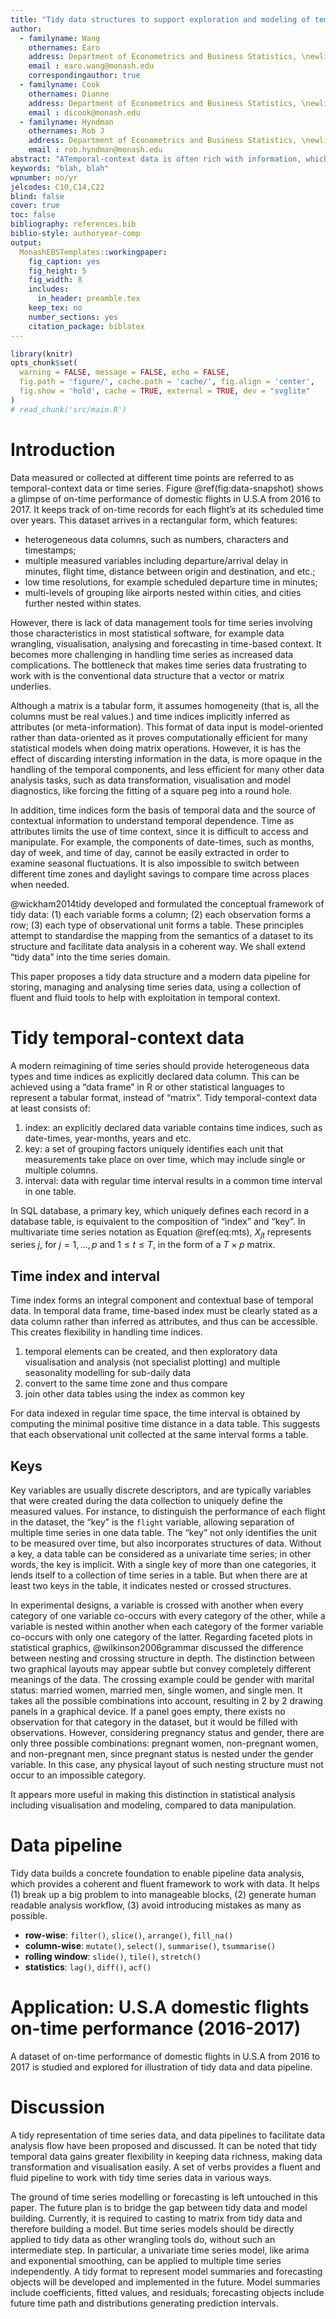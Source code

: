 ```yaml
---
title: "Tidy data structures to support exploration and modeling of temporal-context data"
author:
  - familyname: Wang
    othernames: Earo
    address: Department of Econometrics and Business Statistics, \newline Monash University, VIC 3800 \newline Australia.
    email : earo.wang@monash.edu
    correspondingauthor: true
  - familyname: Cook
    othernames: Dianne
    address: Department of Econometrics and Business Statistics, \newline Monash University, VIC 3800 \newline Australia.
    email : dicook@monash.edu
  - familyname: Hyndman
    othernames: Rob J
    address: Department of Econometrics and Business Statistics, \newline Monash University, VIC 3800 \newline Australia.
    email : rob.hyndman@monash.edu
abstract: "ATemporal-context data is often rich with information, which is not supported by current time series model objects. The data may have heterogeneous variable types, implicit missings, multiple levels of of temporal structure, many different grouping variables.  The conventional matrix structure that underlies time series models requires numerical variables, and implicit times, which have the effect of discarding some elements of the rich data available. This work addresses the broader issues of better data structures and modern data pipelines for analysing and visualising temporal-context data. We extend the tidy data concept to temporal data, and note that the 'molten' data structure is flexible enough to handle heterogeneity, low time resolutions, and implicit missing values. There are two supporting components required to turn  'molten' data into a valid temporal data: (1) an explicitly declared index variable containing time-stamps; and (2) a unique identifier the multiple groups of measurements, which is referred to as a 'key'. A syntactical approach is introduced to describe nested or crossed data structures, which employ the 'key'. The tidy data structure also supports thinking of operations on the data as part of a data pipeline, which facilitates the workflow for analysis of temporal data. A case study is included to illustrate the tidy structure, the data pipeline ideas and usage. A new representation of tidy temporal data along with the supporting methods has been implemented in the R package **tsibble**."
keywords: "blah, blah"
wpnumber: no/yr
jelcodes: C10,C14,C22
blind: false
cover: true
toc: false
bibliography: references.bib
biblio-style: authoryear-comp
output:
  MonashEBSTemplates::workingpaper:
    fig_caption: yes
    fig_height: 5
    fig_width: 8
    includes:
      in_header: preamble.tex
    keep_tex: no
    number_sections: yes
    citation_package: biblatex
---
```


```r
library(knitr)
opts_chunk$set(
  warning = FALSE, message = FALSE, echo = FALSE,
  fig.path = 'figure/', cache.path = 'cache/', fig.align = 'center', 
  fig.show = 'hold', cache = TRUE, external = TRUE, dev = "svglite"
)
# read_chunk('src/main.R')
```

# Introduction

Data measured or collected at different time points are referred to as temporal-context data or time series. Figure \@ref(fig:data-snapshot) shows a glimpse of on-time performance of domestic flights in U.S.A from 2016 to 2017. It keeps track of on-time records for each flight's at its scheduled time over years. This dataset arrives in a rectangular form, which features:

* heterogeneous data columns, such as numbers, characters and timestamps;
* multiple measured variables including departure/arrival delay in minutes, flight time, distance between origin and destination, and etc.;
* low time resolutions, for example scheduled departure time in minutes;
* multi-levels of grouping like airports nested within cities, and cities further nested within states.

However, there is lack of data management tools for time series involving those characteristics in most statistical software, for example data wrangling, visualisation, analysing and forecasting in time-based context. It becomes more challenging in handling time series as increased data complications. The bottleneck that makes time series data frustrating to work with is the conventional data structure that a vector or matrix underlies.

Although a matrix is a tabular form, it assumes homogeneity (that is, all the columns must be real values.) and time indices implicitly inferred as attributes (or meta-information). This format of data input is model-oriented rather than data-oriented as it proves computationally efficient for many statistical models when doing matrix operations. However, it is has the effect of discarding intersting information in the data, is more opaque in the handling of the temporal components, and less efficient for many other data analysis tasks, such as data transformation, visualisation and model diagnostics, like forcing the fitting of a square peg into a round hole.

In addition, time indices form the basis of temporal data and the source of contextual information to understand temporal dependence. Time as attributes limits the use of time context, since it is difficult to access and manipulate. For example, the components of date-times, such as months, day of week, and time of day, cannot be easily extracted in order to examine seasonal fluctuations. It is also impossible to switch between different time zones and daylight savings to compare time across places when needed.

@wickham2014tidy developed and formulated the conceptual framework of tidy data: (1) each variable forms a column; (2) each observation forms a row; (3) each type of observational unit forms a table. These principles attempt to standardise the mapping from the semantics of a dataset to its structure and facilitate data analysis in a coherent way. We shall extend "tidy data" into the time series domain.

This paper proposes a tidy data structure and a modern data pipeline for storing, managing and analysing time series data, using a collection of fluent and fluid tools to help with exploitation in temporal context.

# Tidy temporal-context data

A modern reimagining of time series should provide heterogeneous data types and time indices as explicitly declared data column. This can be achieved using a "data frame" in R or other statistical languages to represent a tabular format, instead of "matrix". Tidy temporal-context data at least consists of:

1. index: an explicitly declared data variable contains time indices, such as date-times, year-months, years and etc.
2. key: a set of grouping factors uniquely identifies each unit that measurements take place on over time, which may include single or multiple columns.
3. interval: data with regular time interval results in a common time interval in one table.

In SQL database, a primary key, which uniquely defines each record in a database table, is equivalent to the composition of "index" and "key". In multivariate time series notation as Equation \@ref(eq:mts), $X_{jt}$ represents series $j$, for $j = 1, \dots, p$ and $1 \leq t \leq T$, in the form of a $T \times p$ matrix.

\begin{equation}
  \begin{bmatrix}
  X_{11} & X_{21} & \cdots & X_{p1} \\
  X_{12} & X_{22} & \cdots & X_{p2} \\
  \vdots & \vdots & \ddots & \vdots \\
  X_{1T} & X_{2T} & \cdots & X_{pT}
  \end{bmatrix}
\label{eq:mts}
\end{equation}

## Time index and interval

<!-- note to self: There's a trade-off between data column and attributes. Data column is easily accessible, which gives greater flexibility; however, once the value in the data column is modified, no way to validate for any static approach. Generally, not recommended to modify attributes. -->

Time index forms an integral component and contextual base of temporal data. In temporal data frame, time-based index must be clearly stated as a data column rather than inferred as attributes, and thus can be accessible. This creates flexibility in handling time indices.

(1) temporal elements can be created, and then exploratory data visualisation and analysis (not specialist plotting) and multiple seasonality modelling for sub-daily data
(2) convert to the same time zone and thus compare
(3) join other data tables using the index as common key

For data indexed in regular time space, the time interval is obtained by computing the minimal positive time distance in a data table. This suggests that each observational unit collected at the same interval forms a table.

## Keys

Key variables are usually discrete descriptors, and are typically variables that were created during the data collection to uniquely define the measured values. For instance, to distinguish the performance of each flight in the dataset, the "key" is the `flight` variable, allowing separation of multiple time series in one data table. The "key" not only identifies the unit to be measured over time, but also incorporates structures of data. Without a key, a data table can be considered as a univariate time series; in other words, the key is implicit. With a single key of more than one categories, it lends itself to a collection of time series in a table. But when there are at least two keys in the table, it indicates nested or crossed structures.

In experimental designs, a variable is crossed with another when every category of one variable co-occurs with every category of the other, while a variable is nested within another when each category of the former variable co-occurs with only one category of the latter. Regarding faceted plots in statistical graphics, @wilkinson2006grammar discussed the difference between nesting and crossing structure in depth. The distinction between two graphical layouts may appear subtle but convey completely different meanings of the data. The crossing example could be gender with marital status: married women, married men, single women, and single men. It takes all the possible combinations into account, resulting in 2 by 2 drawing panels in a graphical device. If a panel goes empty, there exists no observation for that category in the dataset, but it would be filled with observations. However, considering pregnancy status and gender, there are only three possible combinations: pregnant women, non-pregnant women, and non-pregnant men, since pregnant status is nested under the gender variable. In this case, any physical layout of such nesting structure must not occur to an impossible category.

It appears more useful in making this distinction in statistical analysis including visualisation and modeling, compared to data manipulation.

# Data pipeline

Tidy data builds a concrete foundation to enable pipeline data analysis, which provides a coherent and fluent framework to work with data. It helps (1) break up a big problem to into manageable blocks, (2) generate human readable analysis workflow, (3) avoid introducing mistakes as many as possible.

* **row-wise**: `filter()`, `slice()`, `arrange()`, `fill_na()`
* **column-wise**: `mutate()`, `select()`, `summarise()`, `tsummarise()`
* **rolling window**: `slide()`, `tile()`, `stretch()`
* **statistics**: `lag()`, `diff()`, `acf()`

# Application: U.S.A domestic flights on-time performance (2016-2017)

A dataset of on-time performance of domestic flights in U.S.A from 2016 to 2017 is studied and explored for illustration of tidy data and data pipeline.

# Discussion

A tidy representation of time series data, and data pipelines to facilitate data analysis flow have been proposed and discussed. It can be noted that tidy temporal data gains greater flexibility in keeping data richness, making data transformation and visualisation easily. A set of verbs provides a fluent and fluid pipeline to work with tidy time series data in various ways.

The ground of time series modelling or forecasting is left untouched in this paper. The future plan is to bridge the gap between tidy data and model building. Currently, it is required to casting to matrix from tidy data and therefore building a model. But time series models should be directly applied to tidy data as other wrangling tools do, without such an intermediate step. In particular, a univariate time series model, like arima and exponential smoothing, can be applied to multiple time series independently. A tidy format to represent model summaries and forecasting objects will be developed and implemented in the future. Model summaries include coefficients, fitted values, and residuals; forecasting objects include future time path and distributions generating prediction intervals.
